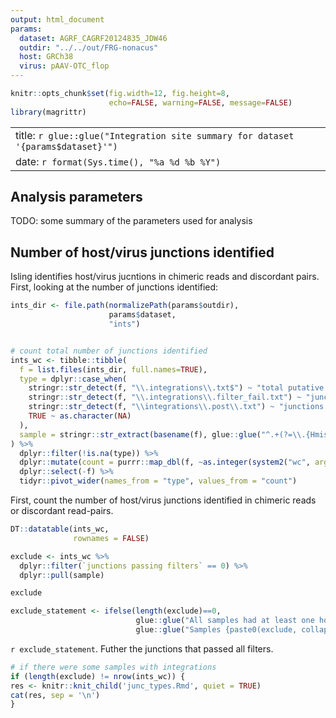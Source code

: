 ```yaml
---
output: html_document
params:
  dataset: AGRF_CAGRF20124835_JDW46
  outdir: "../../out/FRG-nonacus"
  host: GRCh38
  virus: pAAV-OTC_flop
---
```


```r
knitr::opts_chunk$set(fig.width=12, fig.height=8,
                      echo=FALSE, warning=FALSE, message=FALSE)
library(magrittr)

```

---
title: `r glue::glue("Integration site summary for dataset '{params$dataset}'")`
date: `r format(Sys.time(), "%a %d %b %Y")`
---

## Analysis parameters

TODO: some summary of the parameters used for analysis

## Number of host/virus junctions identified

Isling identifies host/virus jucntions in chimeric reads and discordant pairs.  First, looking at the number of junctions identified:

```r
ints_dir <- file.path(normalizePath(params$outdir),
                      params$dataset,
                      "ints")


# count total number of junctions identified
ints_wc <- tibble::tibble(
  f = list.files(ints_dir, full.names=TRUE),
  type = dplyr::case_when(
    stringr::str_detect(f, "\\.integrations\\.txt$") ~ "total putative junctions",
    stringr::str_detect(f, "\\.integrations\\.filter_fail.txt") ~ "junctions failing filters",
    stringr::str_detect(f, "\\integrations\\.post\\.txt") ~ "junctions passing filters",
    TRUE ~ as.character(NA)
  ),
  sample = stringr::str_extract(basename(f), glue::glue("^.+(?=\\.{Hmisc::escapeRegex(params$host)})")) 
) %>% 
  dplyr::filter(!is.na(type)) %>% 
  dplyr::mutate(count = purrr::map_dbl(f, ~as.integer(system2("wc", args = c("-l", .x,  " | awk '{print $1}'"), stdout=TRUE))-1)) %>% 
  dplyr::select(-f) %>% 
  tidyr::pivot_wider(names_from = "type", values_from = "count")


```

First, count the number of host/virus junctions identified in chimeric reads or discordant read-pairs.  
```r
DT::datatable(ints_wc, 
              rownames = FALSE)
```


```r
exclude <- ints_wc %>% 
  dplyr::filter(`junctions passing filters` == 0) %>% 
  dplyr::pull(sample)

exclude

exclude_statement <- ifelse(length(exclude)==0,
                            glue::glue("All samples had at least one host/virus junction that passed all filters"),
                            glue::glue("Samples {paste0(exclude, collapse=', ')} had no host/virus junctions that passed all filters"))

```

`r exclude_statement`.  Futher the junctions that passed all filters.


```r
# if there were some samples with integrations
if (length(exclude) != nrow(ints_wc)) {
res <- knitr::knit_child('junc_types.Rmd', quiet = TRUE)
cat(res, sep = '\n')  
}

```

